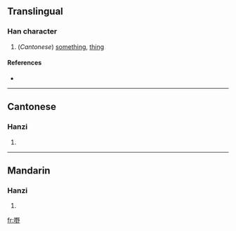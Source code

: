 ==Translingual==

===Han character===
{{Han char|rn=30|rad=口|as=11|sn=14|four=|canj=口田土弓 (RWGN)|ids=⿰[[口]][[野]]}}

# (''Cantonese'') [[something]], [[thing]]

====References====
* {{Han ref|kx=0206.201|hdz=10676.040|uh=5622|ud=22050}}

----

==Cantonese==

===Hanzi===
{{yue-hanzi|jyut=je5|y=ye5}}

# {{defn|Cantonese}}

----

==Mandarin==

===Hanzi===
{{cmn-hanzi|pin=[[yě]] ([[ye3]])|wg=yeh<sup>3</sup>}}

# {{defn|Mandarin}}

[[fr:嘢]]